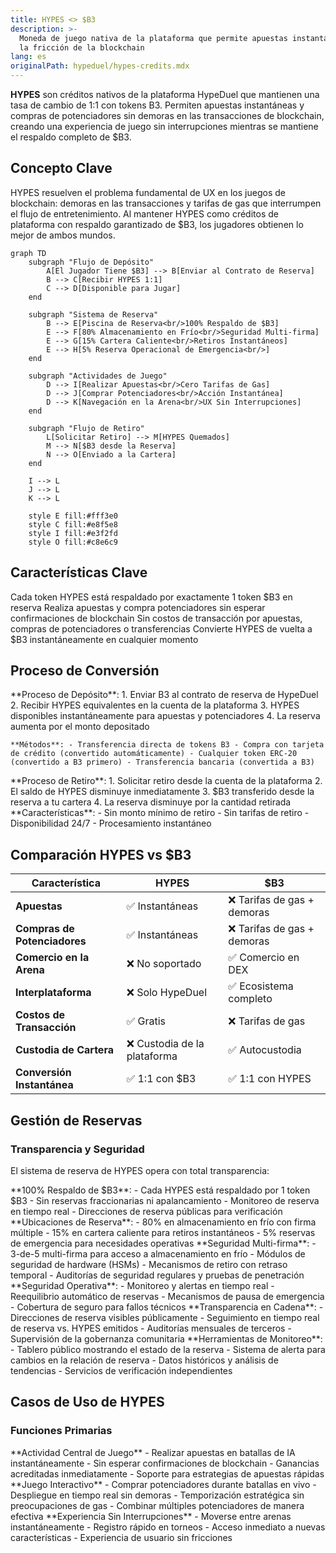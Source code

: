```yaml
---
title: HYPES <> $B3
description: >-
  Moneda de juego nativa de la plataforma que permite apuestas instantáneas sin
  la fricción de la blockchain
lang: es
originalPath: hypeduel/hypes-credits.mdx
---
```

**HYPES** son créditos nativos de la plataforma HypeDuel que mantienen una tasa de cambio de 1:1 con tokens B3. Permiten apuestas instantáneas y compras de potenciadores sin demoras en las transacciones de blockchain, creando una experiencia de juego sin interrupciones mientras se mantiene el respaldo completo de $B3.

## Concepto Clave

HYPES resuelven el problema fundamental de UX en los juegos de blockchain: demoras en las transacciones y tarifas de gas que interrumpen el flujo de entretenimiento. Al mantener HYPES como créditos de plataforma con respaldo garantizado de $B3, los jugadores obtienen lo mejor de ambos mundos.

```mermaid
graph TD
    subgraph "Flujo de Depósito"
        A[El Jugador Tiene $B3] --> B[Enviar al Contrato de Reserva]
        B --> C[Recibir HYPES 1:1]
        C --> D[Disponible para Jugar]
    end

    subgraph "Sistema de Reserva"
        B --> E[Piscina de Reserva<br/>100% Respaldo de $B3]
        E --> F[80% Almacenamiento en Frío<br/>Seguridad Multi-firma]
        E --> G[15% Cartera Caliente<br/>Retiros Instantáneos]
        E --> H[5% Reserva Operacional de Emergencia<br/>]
    end

    subgraph "Actividades de Juego"
        D --> I[Realizar Apuestas<br/>Cero Tarifas de Gas]
        D --> J[Comprar Potenciadores<br/>Acción Instantánea]
        D --> K[Navegación en la Arena<br/>UX Sin Interrupciones]
    end

    subgraph "Flujo de Retiro"
        L[Solicitar Retiro] --> M[HYPES Quemados]
        M --> N[$B3 desde la Reserva]
        N --> O[Enviado a la Cartera]
    end

    I --> L
    J --> L
    K --> L

    style E fill:#fff3e0
    style C fill:#e8f5e8
    style I fill:#e3f2fd
    style O fill:#c8e6c9
```

## Características Clave

<Card title="Respaldo 1:1 de $B3" icon="shield">
  Cada token HYPES está respaldado por exactamente 1 token $B3 en reserva
</Card>

<Card title="Transacciones Instantáneas" icon="bolt">
  Realiza apuestas y compra potenciadores sin esperar confirmaciones de blockchain
</Card>

<Card title="Cero Tarifas de Gas" icon="dollar-sign">
  Sin costos de transacción por apuestas, compras de potenciadores o transferencias
</Card>

<Card title="Retiros en Cualquier Momento" icon="arrow-right">
  Convierte HYPES de vuelta a $B3 instantáneamente en cualquier momento
</Card>

## Proceso de Conversión

<Tabs>
  <Tab title="$B3 → HYPES">
    **Proceso de Depósito**: 
    1. Enviar B3 al contrato de reserva de HypeDuel 
    2. Recibir HYPES equivalentes en la cuenta de la plataforma 
    3. HYPES disponibles instantáneamente para apuestas y potenciadores 
    4. La reserva aumenta por el monto depositado

    **Métodos**: - Transferencia directa de tokens B3 - Compra con tarjeta de crédito (convertido automáticamente) - Cualquier token ERC-20 (convertido a B3 primero) - Transferencia bancaria (convertida a B3)

  </Tab>

  <Tab title="HYPES → $B3">
    **Proceso de Retiro**: 1. Solicitar retiro desde la cuenta de la plataforma 2. El saldo de HYPES disminuye inmediatamente 3. $B3
    transferido desde la reserva a tu cartera 4. La reserva disminuye por la cantidad retirada **Características**: - Sin monto mínimo
    de retiro - Sin tarifas de retiro - Disponibilidad 24/7 - Procesamiento instantáneo
  </Tab>
</Tabs>

## Comparación HYPES vs $B3

| Característica          | HYPES               | $B3                  |
| ---------------------- | ------------------- | -------------------- |
| **Apuestas**            | ✅ Instantáneas     | ❌ Tarifas de gas + demoras |
| **Compras de Potenciadores** | ✅ Instantáneas     | ❌ Tarifas de gas + demoras |
| **Comercio en la Arena** | ❌ No soportado     | ✅ Comercio en DEX       |
| **Interplataforma**     | ❌ Solo HypeDuel    | ✅ Ecosistema completo    |
| **Costos de Transacción** | ✅ Gratis          | ❌ Tarifas de gas          |
| **Custodia de Cartera** | ❌ Custodia de la plataforma | ✅ Autocustodia      |
| **Conversión Instantánea** | ✅ 1:1 con $B3     | ✅ 1:1 con HYPES    |

## Gestión de Reservas

### Transparencia y Seguridad

El sistema de reserva de HYPES opera con total transparencia:

<AccordionGroup>
  <Accordion title="Composición de la Reserva">
    **100% Respaldo de $B3**: - Cada HYPES está respaldado por 1 token $B3 - Sin reservas fraccionarias ni apalancamiento - Monitoreo de reserva en tiempo real - Direcciones de reserva públicas para verificación **Ubicaciones de Reserva**: - 80% en almacenamiento en frío con firma múltiple - 15% en cartera caliente para retiros instantáneos - 5% reservas de emergencia para necesidades operativas
  </Accordion>

<Accordion title="Medidas de Seguridad">
  **Seguridad Multi-firma**: - 3-de-5 multi-firma para acceso a almacenamiento en frío - Módulos de seguridad de hardware (HSMs) -
  Mecanismos de retiro con retraso temporal - Auditorías de seguridad regulares y pruebas de penetración **Seguridad Operativa**: -
  Monitoreo y alertas en tiempo real - Reequilibrio automático de reservas - Mecanismos de pausa de emergencia - Cobertura de seguro para
  fallos técnicos
</Accordion>

  <Accordion title="Verificación Pública">
    **Transparencia en Cadena**: - Direcciones de reserva visibles públicamente - Seguimiento en tiempo real de reserva vs. HYPES emitidos -
    Auditorías mensuales de terceros - Supervisión de la gobernanza comunitaria **Herramientas de Monitoreo**: - Tablero público mostrando el estado de la reserva - Sistema de alerta para cambios en la relación de reserva - Datos históricos y análisis de tendencias - Servicios de verificación independientes
  </Accordion>
</AccordionGroup>

## Casos de Uso de HYPES

### Funciones Primarias

<Card title="Apuestas en Batallas" icon="coins">
  **Actividad Central de Juego** - Realizar apuestas en batallas de IA instantáneamente - Sin esperar confirmaciones de blockchain - Ganancias acreditadas inmediatamente - Soporte para estrategias de apuestas rápidas
</Card>

<Card title="Compras de Potenciadores" icon="bolt">
  **Juego Interactivo** - Comprar potenciadores durante batallas en vivo - Despliegue en tiempo real sin demoras - Temporización estratégica sin preocupaciones de gas - Combinar múltiples potenciadores de manera efectiva
</Card>

<Card title="Navegación en la Plataforma" icon="compass">
  **Experiencia Sin Interrupciones** - Moverse entre arenas instantáneamente - Registro rápido en torneos - Acceso inmediato a nuevas
  características - Experiencia de usuario sin fricciones
</Card>
